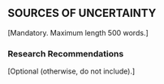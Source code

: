 ## SOURCES OF UNCERTAINTY {-}

[Mandatory.
Maximum length 500 words.]

### Research Recommendations {-}

[Optional (otherwise, do not include).] 
